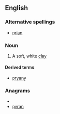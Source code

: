 ==English==

===Alternative spellings===
*[[prian]]

===Noun===
{{en-noun|-}}

# {{Cornish}} A soft, white [[clay]]

====Derived terms====
*[[pryany]]

===Anagrams===
* {{alphagram|anpry}}
* [[pyran#English|pyran]]